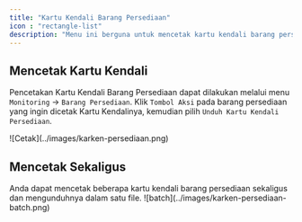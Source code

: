 ```yaml
---
title: "Kartu Kendali Barang Persediaan"
icon : "rectangle-list"
description: "Menu ini berguna untuk mencetak kartu kendali barang persediaan"
---
```


## Mencetak Kartu Kendali

Pencetakan Kartu Kendali Barang Persediaan dapat dilakukan melalui menu `Monitoring` -> `Barang Persediaan`. Klik `Tombol Aksi` pada barang persediaan yang ingin dicetak Kartu Kendalinya, kemudian pilih `Unduh Kartu Kendali Persediaan`.
<Frame caption="Tampilan Cetak Kartu Kendali Persediaan">
    ![Cetak](../images/karken-persediaan.png)
</Frame>

## Mencetak Sekaligus
<Tip>
    Anda dapat mencetak beberapa kartu kendali barang persediaan sekaligus dan mengunduhnya dalam satu file.
<Frame caption="Cetak sekaligus kartu kendali barang persediaan">
    ![batch](../images/karken-persediaan-batch.png)
</Frame>
</Tip>
